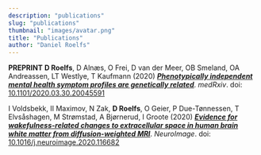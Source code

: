```yaml
---
description: "publications"
slug: "publications"
thumbnail: "images/avatar.png"
title: "Publications"
author: "Daniel Roelfs"
---
```


**PREPRINT** **D Roelfs**, D Alnæs, O Frei, D van der Meer, OB Smeland, OA Andreassen, LT Westlye, T Kaufmann (2020) [***Phenotypically independent mental health symptom profiles are genetically related***](https://doi.org/10.1101/2020.03.30.20045591). _medRxiv_. doi: [10.1101/2020.03.30.20045591](https://doi.org/10.1101/2020.03.30.20045591)

I Voldsbekk, II Maximov, N Zak, **D Roelfs**, O Geier, P Due-Tønnessen, T Elvsåshagen, M Strømstad, A Bjørnerud, I Groote (2020) [***Evidence for wakefulness-related changes to extracellular space in human brain white matter from diffusion-weighted MRI***](https://doi.org/10.1016/j.neuroimage.2020.116682). _NeuroImage_. doi: [10.1016/j.neuroimage.2020.116682](https://doi.org/10.1016/j.neuroimage.2020.116682)
